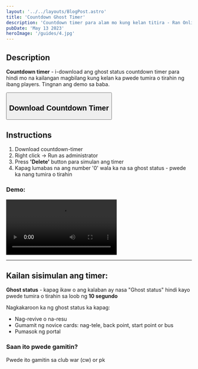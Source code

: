 ```yaml
---
layout: '../../layouts/BlogPost.astro'
title: 'Countdown Ghost Timer'
description: 'Countdown timer para alam mo kung kelan titira - Ran Online Pinas'
pubDate: 'May 13 2023'
heroImage: '/guides/4.jpg'
---
```


## Description

<strong>Countdown timer</strong> - i-download ang ghost status countdown timer para
hindi mo na kailangan magbilang kung kelan ka pwede tumira o tirahin ng ibang players.
Tingnan ang demo sa baba.

<form method="get" action="/autopots/timer-10sec.exe">
  <button type="submit">
    <h2 class="underline text-bir-text-green">Download Countdown Timer</h2>
  </button>
</form>

## Instructions

1. Download countdown-timer
2. Right click -> Run as administrator
3. Press <strong>'Delete'</strong> button para simulan ang timer
4. Kapag lumabas na ang number '0' wala ka na sa ghost status - pwede ka nang tumira o tirahin

### Demo:

<video class="w-full h-auto aspect-video" controls>
  <source src="/demo/countdown-timer.mp4" type="video/mp4" />
  Your browser does not support the video tag.
</video>

---

## Kailan sisimulan ang timer:

<strong>Ghost status</strong> - kapag ikaw o ang kalaban ay nasa "Ghost status" hindi
kayo pwede tumira o tirahin sa loob ng <strong>10 segundo</strong>

Nagkakaroon ka ng ghost status ka kapag:

- Nag-revive o na-resu
- Gumamit ng novice cards: nag-tele, back point, start point or bus
- Pumasok ng portal

### Saan ito pwede gamitin?

Pwede ito gamitin sa club war (cw) or pk
